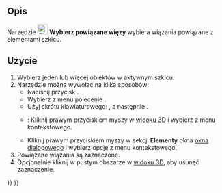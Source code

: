<languages/>

{{Docnav/pl
|[[Sketcher_SelectElementsWithDoFs/pl|Wybierz elementy bez wiązań]]
|[[Sketcher_SelectElementsAssociatedWithConstraints/pl|Wybierz powiązaną geometrię]]
|[[Sketcher_Workbench/pl|środowisko pracy Szkicownik]]
|IconL=Sketcher_SelectElementsWithDoFs.svg‎
|IconR=Sketcher_SelectElementsAssociatedWithConstraints.svg‎
|IconC=Workbench_Sketcher.svg
}}

{{GuiCommand/pl
|Name=Sketcher SelectConstraints
|Name/pl=Szkicownik: Wybierz powiązane więzy
|MenuLocation=Szkic → Widok szkicu → Wybierz powiązane więzy
|Workbenches=[[Sketcher_Workbench/pl|Szkicownik]]
|Shortcut={{KEY|Z}} {{KEY|K}}
|Version=0.15
}}

<span id="Description"></span>
==Opis==

Narzędzie [[Image:Sketcher_SelectConstraints.svg|24px]] '''Wybierz powiązane więzy'''
wybiera wiązania powiązane z elementami szkicu.

<span id="Usage"></span>
==Użycie==

# Wybierz jeden lub więcej obiektów w aktywnym szkicu.
# Narzędzie można wywołać na kilka sposobów:
#* Naciśnij przycisk {{Button|[[File:Sketcher_SelectConstraints.svg|16px]] '''Wybierz powiązane więzy'''}}.
#* Wybierz z menu polecenie {{MenuCommand|Szkic → Widok szkicu → [[File:Sketcher_SelectConstraints.svg|16px]] Wybierz powiązane więzy}}.
#* Użyj skrótu klawiaturowego: {{KEY|Z}}, a następnie {{KEY|K}}.
#* {{Version/pl|1.0}}: Kliknij prawym przyciskiem myszy w [[3D_view/pl|widoku 3D]] i wybierz {{MenuCommand|[[Image:Sketcher_SelectConstraints.svg|16px]] Wybierz powiązane więzy}} z menu kontekstowego.
#* Kliknij prawym przyciskiem myszy w sekcji '''Elementy''' okna [[Sketcher_Dialog/pl|okna dialogowego]] i wybierz opcję {{MenuCommand|[[Image:Sketcher_SelectConstraints.svg|16px]] Wybierz powiązane więzy}} z menu kontekstowego.
# Powiązane wiązania są zaznaczone.
# Opcjonalnie kliknij w pustym obszarze w [[3D_view/pl|widoku 3D]], aby usunąć zaznaczenie.


{{Docnav/pl
|[[Sketcher_SelectElementsWithDoFs/pl|Wybierz elementy bez wiązań]]
|[[Sketcher_SelectElementsAssociatedWithConstraints/pl|Wybierz powiązaną geometrię]]
|[[Sketcher_Workbench/pl|środowisko pracy Szkicownik]]
|IconL=Sketcher_SelectElementsWithDoFs.svg‎
|IconR=Sketcher_SelectElementsAssociatedWithConstraints.svg‎
|IconC=Workbench_Sketcher.svg
}}

{{Sketcher_Tools_navi{{#translation:}}}}
{{Userdocnavi{{#translation:}}}}